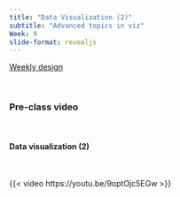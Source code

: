 ```yaml
---
title: "Data Visualization (2)"
subtitle: "Advanced topics in viz"
Week: 9
slide-format: revealjs
---
```


[Weekly design](https://changjunlee.com/teaching/ds101/weekly/)


<br>

### Pre-class video


<br> 

#### Data visualization (2)

<br> 

{{< video https://youtu.be/9optOjc5EGw >}}

<br> 
